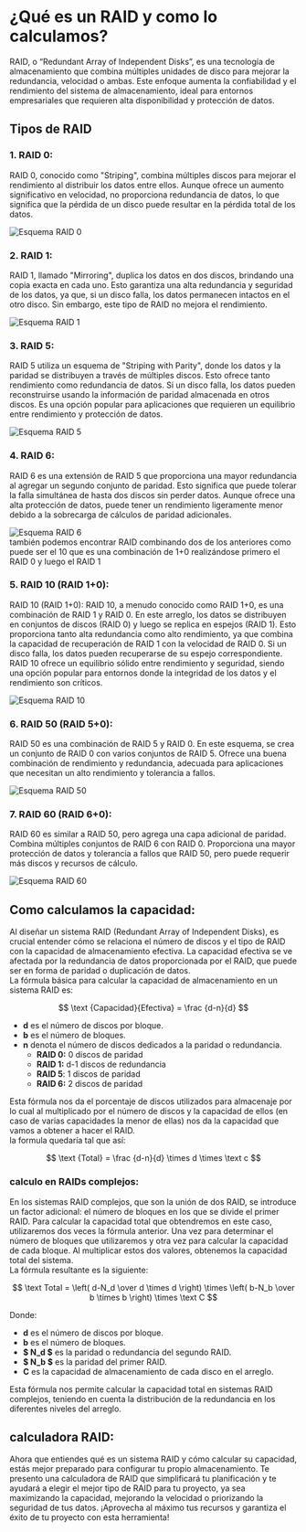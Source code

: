 
# ¿Qué es un RAID y como lo calculamos?

RAID, o “Redundant Array of Independent Disks”, es una tecnología de almacenamiento que combina múltiples unidades de disco
para mejorar la redundancia, velocidad o ambas. Este enfoque aumenta la confiabilidad y el rendimiento del sistema de
almacenamiento, ideal para entornos empresariales que requieren alta disponibilidad y protección de datos.

## Tipos de RAID

### 1. RAID 0:
RAID 0, conocido como "Striping", combina múltiples discos para mejorar el rendimiento al distribuir los datos entre ellos.
Aunque ofrece un aumento significativo en velocidad, no proporciona redundancia de datos, lo que significa que la pérdida de
un disco puede resultar en la pérdida total de los datos.

![Esquema RAID 0](https://26s5nnor6zhqxavm.public.blob.vercel-storage.com/raids/RAID0-oyRHdoOGIStTktAIY23SWZicsa8XPt.webp)
### 2. RAID 1:
RAID 1, llamado "Mirroring", duplica los datos en dos discos, brindando una copia exacta en cada uno. Esto garantiza una alta
redundancia y seguridad de los datos, ya que, si un disco falla, los datos permanecen intactos en el otro disco. Sin embargo,
este tipo de RAID no mejora el rendimiento.

![Esquema RAID 1](https://26s5nnor6zhqxavm.public.blob.vercel-storage.com/raids/RAID1-5tuYL4jItnJGIwnEAX1cFH7ggPPXKE.webp)

### 3. RAID 5:
RAID 5 utiliza un esquema de "Striping with Parity", donde los datos y la paridad se distribuyen a través de múltiples discos.
Esto ofrece tanto rendimiento como redundancia de datos. Si un disco falla, los datos pueden reconstruirse usando la información
de paridad almacenada en otros discos. Es una opción popular para aplicaciones que requieren un equilibrio entre rendimiento y
protección de datos.

![Esquema RAID 5](https://26s5nnor6zhqxavm.public.blob.vercel-storage.com/raids/RAID5-iLz5jAHLENbtBoEu8aKfXPBx0C0VGp.webp)

### 4. RAID 6:
RAID 6 es una extensión de RAID 5 que proporciona una mayor redundancia al agregar un segundo conjunto de paridad. Esto significa
que puede tolerar la falla simultánea de hasta dos discos sin perder datos. Aunque ofrece una alta protección de datos, puede
tener un rendimiento ligeramente menor debido a la sobrecarga de cálculos de paridad adicionales.

![Esquema RAID 6](https://26s5nnor6zhqxavm.public.blob.vercel-storage.com/raids/RAID6-EgyPy8CQCRb9WNJq0R6GmgTPfgGfeS.webp)
<br/>
también podemos encontrar RAID combinando dos de los anteriores como puede ser el 10 que es una combinación de 1+0 realizándose
primero el RAID 0 y luego el RAID 1

### 5. RAID 10 (RAID 1+0):
RAID 10 (RAID 1+0):
RAID 10, a menudo conocido como RAID 1+0, es una combinación de RAID 1 y RAID 0. En este arreglo, los datos se distribuyen en
conjuntos de discos (RAID 0) y luego se replica en espejos (RAID 1). Esto proporciona tanto alta redundancia como alto rendimiento,
ya que combina la capacidad de recuperación de RAID 1 con la velocidad de RAID 0. Si un disco falla, los datos pueden recuperarse
de su espejo correspondiente. RAID 10 ofrece un equilibrio sólido entre rendimiento y seguridad, siendo una opción popular para
entornos donde la integridad de los datos y el rendimiento son críticos.

![Esquema RAID 10](https://26s5nnor6zhqxavm.public.blob.vercel-storage.com/raids/RAID10-pJl2VLUJ8ncujRl6WO0DGwJY5Y4TzZ.webp)
### 6. RAID 50 (RAID 5+0):
RAID 50 es una combinación de RAID 5 y RAID 0. En este esquema, se crea un conjunto de RAID 0 con varios conjuntos de RAID 5.
Ofrece una buena combinación de rendimiento y redundancia, adecuada para aplicaciones que necesitan un alto rendimiento y
tolerancia a fallos.

![Esquema RAID 50](https://26s5nnor6zhqxavm.public.blob.vercel-storage.com/raids/RAID50-DtybS8H54JU73hC0vOSA1HF4wdrxEG.webp)
### 7. RAID 60 (RAID 6+0):
RAID 60 es similar a RAID 50, pero agrega una capa adicional de paridad. Combina múltiples conjuntos de RAID 6 con RAID 0.
Proporciona una mayor protección de datos y tolerancia a fallos que RAID 50, pero puede requerir más discos y recursos de cálculo.

![Esquema RAID 60](https://26s5nnor6zhqxavm.public.blob.vercel-storage.com/raids/RAID60-hGNme6JSktHCeKH5nRtsEvRPxrrcaF.webp)
## Como calculamos la capacidad:
Al diseñar un sistema RAID (Redundant Array of Independent Disks), es crucial entender cómo se relaciona el número de discos y el
tipo de RAID con la capacidad de almacenamiento efectiva. La capacidad efectiva se ve afectada por la redundancia de datos
proporcionada por el RAID, que puede ser en forma de paridad o duplicación de datos.
<br/>
La fórmula básica para calcular la capacidad de almacenamiento en un sistema RAID es:

$$
\text {Capacidad}{Efectiva} = \frac {d-n}{d}
$$

- **d** es el número de discos por bloque.
- **b** es el número de bloques.
- **n** denota el número de discos dedicados a la paridad o redundancia.
  - **RAID 0:** 0 discos de paridad
  - **RAID 1:** d-1 discos de redundancia
  - **RAID 5**: 1 discos de paridad
  - **RAID 6:** 2 discos de paridad

Esta fórmula nos da el porcentaje de discos utilizados para almacenaje por lo cual al multiplicado por el número de discos y la
capacidad de ellos (en caso de varias capacidades la menor de ellas) nos da la capacidad que vamos a obtener a hacer el RAID.
<br/>
la formula quedaría tal que así:

$$
\text {Total} = \frac {d-n}{d} \times d \times \text c
$$

### calculo en RAIDs complejos:
En los sistemas RAID complejos, que son la unión de dos RAID, se introduce un factor adicional: el número de bloques en los que se
divide el primer RAID. Para calcular la capacidad total que obtendremos en este caso, utilizaremos dos veces la fórmula anterior.
Una vez para determinar el número de bloques que utilizaremos y otra vez para calcular la capacidad de cada bloque. Al multiplicar
estos dos valores, obtenemos la capacidad total del sistema.
<br/>
La fórmula resultante es la siguiente:

$$
\text Total = \left( d-N_d \over d \times d \right) \times \left( b-N_b \over b \times b \right) \times \text C
$$

Donde:
- **d** es el número de discos por bloque.
- **b** es el número de bloques.
- **$ N_d $** es la paridad o redundancia del segundo RAID.
- **$ N_b $** es la paridad del primer RAID.
- **C** es la capacidad de almacenamiento de cada disco en el arreglo.

Esta fórmula nos permite calcular la capacidad total en sistemas RAID complejos, teniendo en cuenta la distribución de
la redundancia en los diferentes niveles del arreglo.

## calculadora RAID:
Ahora que entiendes qué es un sistema RAID y cómo calcular su capacidad, estás mejor preparado para configurar tu propio
almacenamiento. Te presento una calculadora de RAID que simplificará tu planificación y te ayudará a elegir el mejor tipo de RAID
para tu proyecto, ya sea maximizando la capacidad, mejorando la velocidad o priorizando la seguridad de tus datos. ¡Aprovecha al
máximo tus recursos y garantiza el éxito de tu proyecto con esta herramienta!

<RaidCalc/>
